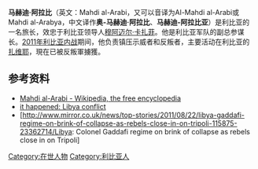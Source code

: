 {{Infobox military person
| name = Mahdi al-Arabi
| birth_date = 
| death_date = 
| birth_place = 
| death_place = 
| placeofburial = 
| image = 
| caption = 
| nickname =
| allegiance ={{flagicon|Libya|1977}} [[卡扎菲时期|卡扎菲时期]]
| branch = ''[[Libyan_Army_(1951–2011)|Libyan Army]]''
| serviceyears =? - 2011年
| rank = [[准将|准将]]
| commands = 利比亚军队副总参谋长
| unit =
| battles = [[利比亚内战|2011年利比亚内战]]
*[[2011_Libyan_rebel_coastal_offensive|2011 Libyan rebel coastal offensive]]
** [[First_Battle_of_Zawiya|第一次扎维耶之战]]
** [[Second_Battle_of_Zawiya|第二次扎维耶之战]]
| awards =
| relations = 
| laterwork =
}}
'''马赫迪·阿拉比'''（英文：Mahdi al-Arabi，又可以音译为Al-Mahdi al-Arabi或Mahdi al-Arabya，中文译作'''奥-马赫迪·阿拉比'''、'''马赫迪-阿拉比亚'''）是利比亚的一名旅长，效忠于利比亚领导人[[穆阿迈尔·卡扎菲|穆阿迈尔·卡扎菲]]。他是利比亚军队的副总参谋长。[[2011年利比亚内战|2011年利比亚内战]]期间，他负责镇压示威者和反叛者，主要活动在利比亚的[[扎维耶|扎维耶]]，現在已被反叛軍擄獲。

== 参考资料 ==
*[http://en.wikipedia.org/wiki/Mahdi_al-Arabi Mahdi al-Arabi - Wikipedia, the free encyclopedia]
*[http://www.bbc.co.uk/news/world-africa-14606749/As it happened: Libya conflict]{{dead link|date=2018年5月 |bot=InternetArchiveBot |fix-attempted=yes }}
*[http://www.mirror.co.uk/news/top-stories/2011/08/22/libya-gaddafi-regime-on-brink-of-collapse-as-rebels-close-in-on-tripoli-115875-23362714/Libya: Colonel Gaddafi regime on brink of collapse as rebels close in on Tripoli]{{dead link|date=2018年5月 |bot=InternetArchiveBot |fix-attempted=yes }}
{{人物小作品}}

[[Category:在世人物|Category:在世人物]]
[[Category:利比亚人|Category:利比亚人]]